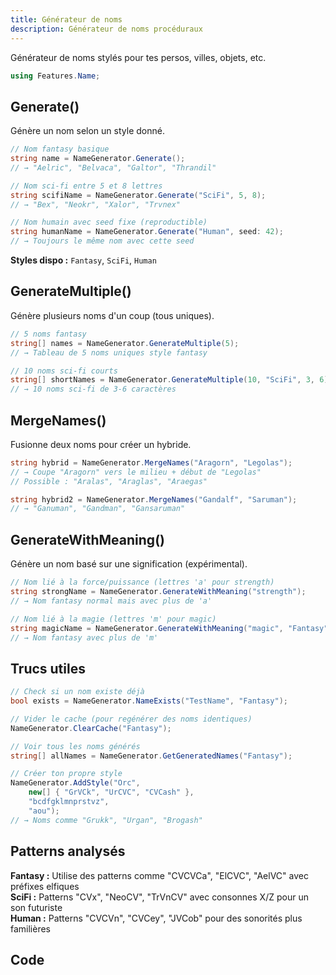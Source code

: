 ```yaml
---
title: Générateur de noms
description: Générateur de noms procéduraux
---
```



Générateur de noms stylés pour tes persos, villes, objets, etc.

```cs
using Features.Name;
```

## Generate()
Génère un nom selon un style donné.

```cs
// Nom fantasy basique
string name = NameGenerator.Generate();
// → "Aelric", "Belvaca", "Galtor", "Thrandil"

// Nom sci-fi entre 5 et 8 lettres
string scifiName = NameGenerator.Generate("SciFi", 5, 8);
// → "Bex", "Neokr", "Xalor", "Trvnex"

// Nom humain avec seed fixe (reproductible)
string humanName = NameGenerator.Generate("Human", seed: 42);
// → Toujours le même nom avec cette seed
```

**Styles dispo :** `Fantasy`, `SciFi`, `Human`

## GenerateMultiple()
Génère plusieurs noms d'un coup (tous uniques).

```cs
// 5 noms fantasy
string[] names = NameGenerator.GenerateMultiple(5);
// → Tableau de 5 noms uniques style fantasy

// 10 noms sci-fi courts
string[] shortNames = NameGenerator.GenerateMultiple(10, "SciFi", 3, 6);
// → 10 noms sci-fi de 3-6 caractères
```

## MergeNames()
Fusionne deux noms pour créer un hybride.

```cs
string hybrid = NameGenerator.MergeNames("Aragorn", "Legolas");
// → Coupe "Aragorn" vers le milieu + début de "Legolas"
// Possible : "Aralas", "Araglas", "Araegas"

string hybrid2 = NameGenerator.MergeNames("Gandalf", "Saruman");
// → "Ganuman", "Gandman", "Gansaruman"
```

## GenerateWithMeaning()
Génère un nom basé sur une signification (expérimental).

```cs
// Nom lié à la force/puissance (lettres 'a' pour strength)
string strongName = NameGenerator.GenerateWithMeaning("strength");
// → Nom fantasy normal mais avec plus de 'a'

// Nom lié à la magie (lettres 'm' pour magic)
string magicName = NameGenerator.GenerateWithMeaning("magic", "Fantasy");
// → Nom fantasy avec plus de 'm'
```

## Trucs utiles

```cs
// Check si un nom existe déjà
bool exists = NameGenerator.NameExists("TestName", "Fantasy");

// Vider le cache (pour regénérer des noms identiques)
NameGenerator.ClearCache("Fantasy");

// Voir tous les noms générés
string[] allNames = NameGenerator.GetGeneratedNames("Fantasy");

// Créer ton propre style
NameGenerator.AddStyle("Orc", 
    new[] { "GrVCk", "UrCVC", "CVCash" }, 
    "bcdfgklmnprstvz", 
    "aou");
// → Noms comme "Grukk", "Urgan", "Brogash"
```

## Patterns analysés

**Fantasy :** Utilise des patterns comme "CVCVCa", "ElCVC", "AelVC" avec préfixes elfiques  
**SciFi :** Patterns "CVx", "NeoCV", "TrVnCV" avec consonnes X/Z pour un son futuriste  
**Human :** Patterns "CVCVn", "CVCey", "JVCob" pour des sonorités plus familières

## Code

<CodeFile 
  filename="NameGenerator.cs"
  language="csharp"
  filepath="content/docs/unity/string/NameGenerator.cs"
/>
